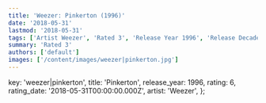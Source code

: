 ```yaml
---
title: 'Weezer: Pinkerton (1996)'
date: '2018-05-31'
lastmod: '2018-05-31'
tags: ['Artist Weezer', 'Rated 3', 'Release Year 1996', 'Release Decade 1990']
summary: 'Rated 3'
authors: ['default']
images: ['/content/images/weezer|pinkerton.jpg']
---
```


  key: 'weezer|pinkerton',
  title: 'Pinkerton',
  release_year: 1996,
  rating: 6,
  rating_date: '2018-05-31T00:00:00.000Z',
  artist: 'Weezer',
};

<MusicRating data={data} />
